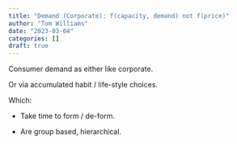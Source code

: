 ```yaml
---
title: "Demand (Corporate): f(capacity, demand) not f(price)"
author: "Tom Williams"
date: "2023-03-04"
categories: []
draft: true
---
```


Consumer demand as either like corporate.

Or via accumulated habit / life-style choices.

Which:

- Take time to form / de-form.

- Are group based, hierarchical.